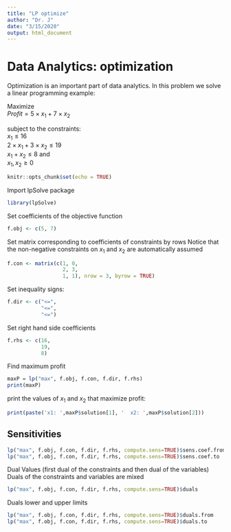 ```yaml
---
title: "LP optimize"
author: "Dr. J"
date: "3/15/2020"
output: html_document
---
```


# Data Analytics: optimization  
Optimization is an important part of data analytics.  In this problem we solve a linear programming example:

Maximize  
$Profit = 5 \times x_1 + 7 \times x_2$  

subject to the constraints:  
$x_1 \le 16$  
$2 \times x_1 + 3 \times x_2 \le 19$  
$x_1 + x_2 \le 8$  and  
$x_1 , x_2 \ge 0$  

```r
knitr::opts_chunk$set(echo = TRUE)
```


 Import lpSolve package
```r
library(lpSolve)
```


Set coefficients of the objective function
```r
f.obj <- c(5, 7)
```


Set matrix corresponding to coefficients of constraints by rows
Notice that the non-negative constraints on $x_1$ and $x_2$ are automatically assumed  

```r
f.con <- matrix(c(1, 0,
                  2, 3,
                  1, 1), nrow = 3, byrow = TRUE)

```


Set inequality signs:  
```r
f.dir <- c("<=",
           "<=",
           "<=")
```

Set right hand side coefficients
```r
f.rhs <- c(16,
           19,
           8)
```


Find maximum profit
```r
maxP = lp("max", f.obj, f.con, f.dir, f.rhs)
print(maxP)
```


print the values of $x_1$ and $x_2$ that maximize profit:
  
```r
print(paste('x1: ',maxP$solution[1], '  x2: ',maxP$solution[2]))
```


## Sensitivities
```r
lp("max", f.obj, f.con, f.dir, f.rhs, compute.sens=TRUE)$sens.coef.from
lp("max", f.obj, f.con, f.dir, f.rhs, compute.sens=TRUE)$sens.coef.to
```



 Dual Values (first dual of the constraints and then dual of the variables)  
 Duals of the constraints and variables are mixed  
 
```r
lp("max", f.obj, f.con, f.dir, f.rhs, compute.sens=TRUE)$duals
```



Duals lower and upper limits

```r
lp("max", f.obj, f.con, f.dir, f.rhs, compute.sens=TRUE)$duals.from
lp("max", f.obj, f.con, f.dir, f.rhs, compute.sens=TRUE)$duals.to
```

